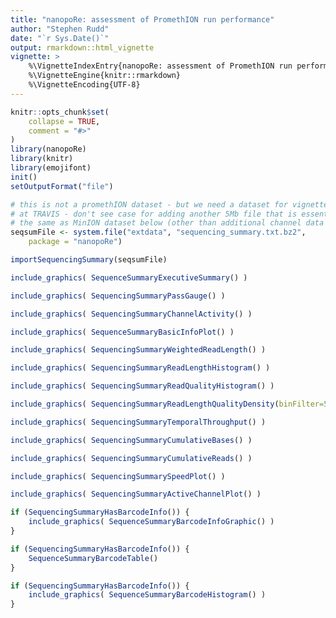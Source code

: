 ```yaml
---
title: "nanopoRe: assessment of PromethION run performance"
author: "Stephen Rudd"
date: "`r Sys.Date()`"
output: rmarkdown::html_vignette
vignette: >
    %\VignetteIndexEntry{nanopoRe: assessment of PromethION run performance}
    %\VignetteEngine{knitr::rmarkdown}
    %\VignetteEncoding{UTF-8}
---
```


```r
knitr::opts_chunk$set(
    collapse = TRUE,
    comment = "#>"
)
library(nanopoRe)
library(knitr)
library(emojifont)
init()
setOutputFormat("file")
```


```r
# this is not a promethION dataset - but we need a dataset for vignette testing
# at TRAVIS - don't see case for adding another 5Mb file that is essentially
# the same as MinION dataset below (other than additional channel data ...)
seqsumFile <- system.file("extdata", "sequencing_summary.txt.bz2", 
    package = "nanopoRe")

importSequencingSummary(seqsumFile)
```

```r
include_graphics( SequenceSummaryExecutiveSummary() )
```

```r
include_graphics( SequencingSummaryPassGauge() )
```

```r
include_graphics( SequencingSummaryChannelActivity() )
```

```r
include_graphics( SequenceSummaryBasicInfoPlot() )
```

```r
include_graphics( SequencingSummaryWeightedReadLength() )
```

```r
include_graphics( SequencingSummaryReadLengthHistogram() )
```

```r
include_graphics( SequencingSummaryReadQualityHistogram() )
```



```r
include_graphics( SequencingSummaryReadLengthQualityDensity(binFilter=5) )
```

```r
include_graphics( SequencingSummaryTemporalThroughput() )
```

```r
include_graphics( SequencingSummaryCumulativeBases() )
```

```r
include_graphics( SequencingSummaryCumulativeReads() )
```

```r
include_graphics( SequencingSummarySpeedPlot() )
```

```r
include_graphics( SequencingSummaryActiveChannelPlot() )
```

```r
if (SequencingSummaryHasBarcodeInfo()) {
    include_graphics( SequenceSummaryBarcodeInfoGraphic() )
}
```

```r
if (SequencingSummaryHasBarcodeInfo()) {
    SequenceSummaryBarcodeTable()
}
```

```r
if (SequencingSummaryHasBarcodeInfo()) {
    include_graphics( SequenceSummaryBarcodeHistogram() )
}
```

